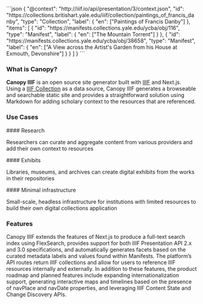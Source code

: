 
<Introduction
  heading="Create a static site with a IIIF Collection"
  subHeading="An open-source static site generator designed for fast creation, contextualization, and customization of a discovery-focused digital scholarship and collections website using IIIF APIs."
/>
 
<Splash>
  ```json 
  {
    "@context": "http://iiif.io/api/presentation/3/context.json",
    "id": "https://collections.britishart.yale.edu/iiif/collection/paintings_of_francis_danby",
    "type": "Collection",
    "label": {
      "en": ["Paintings of Francis Danby"]
    },
    "items": [
      {
        "id": "https://manifests.collections.yale.edu/ycba/obj/116",
        "type": "Manifest",
        "label": {
          "en": ["The Mountain Torrent"]
        }
      },
      {
        "id": "https://manifests.collections.yale.edu/ycba/obj/38658",
        "type": "Manifest",
        "label": {
          "en": ["A View across the Artist's Garden from his House at Exmouth, Devonshire"]
        }
      }
    ]
  }
```
</Splash>

### What is Canopy?

**Canopy IIIF** is an open source site generator built with [IIIF](https://iiif.io/) and Next.js. Using a [IIIF Collection](https://iiif.io/api/presentation/3.0/#51-collection) as a data source, Canopy IIIF generates a browseable and searchable static site and provides a straightforward solution using Markdown for adding scholary context to the resources that are referenced.

### Use Cases

<Flex gap="6">

<Box>
  #### Research

Researchers can curate and aggregate content from various providers and add their own context to resources

</Box>
<Box>
  #### Exhibits

Libraries, museums, and archives can create digital exhibits from the works in their repositories

</Box>
<Box>
  #### Minimal infrastructure

Small-scale, headless infrastructure for institutions with limited resources to build their own digital collections application

</Box>
</Flex>

### Features

Canopy IIIF extends the features of Next.js to produce a full-text search index using FlexSearch, provides support for both IIIF Presentation API 2.x and 3.0 specifications, and automatically generates facets based on the curated metadata labels and values found within Manifests. The platform’s API routes return IIIF collections and allow for users to reference IIIF resources internally and externally. In addition to these features, the product roadmap and planned features include expanding internationalization support, generating interactive maps and timelines based on the presence of navPlace and navDate properties, and leveraging IIIF Content State and Change Discovery APIs.
